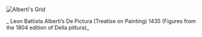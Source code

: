 ![Alberti's Grid](/images/week01/albertis-grid.png)

_ Leon Battista Alberti’s De Pictura (Treatise on Painting) 1435 (Figures from the 1804 edition of Della pittura)_
